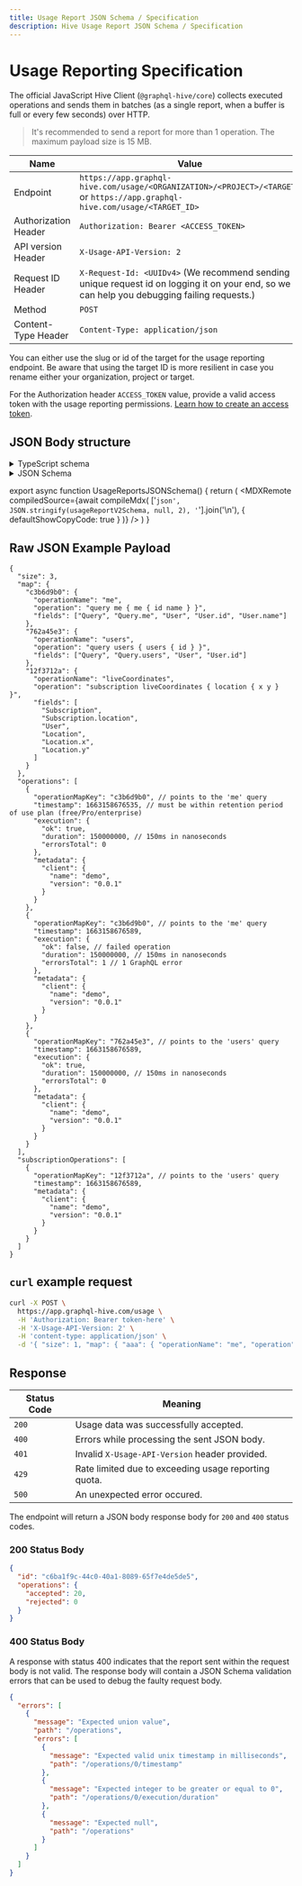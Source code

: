 ```yaml
---
title: Usage Report JSON Schema / Specification
description: Hive Usage Report JSON Schema / Specification
---
```



# Usage Reporting Specification

The official JavaScript Hive Client (`@graphql-hive/core`) collects executed operations and sends
them in batches (as a single report, when a buffer is full or every few seconds) over HTTP.

> It's recommended to send a report for more than 1 operation. The maximum payload size is 15 MB.

| Name                 | Value                                                                                                                                         |
| -------------------- | --------------------------------------------------------------------------------------------------------------------------------------------- |
| Endpoint             | `https://app.graphql-hive.com/usage/<ORGANIZATION>/<PROJECT>/<TARGET>` or `https://app.graphql-hive.com/usage/<TARGET_ID>`                    |
| Authorization Header | `Authorization: Bearer <ACCESS_TOKEN>`                                                                                                        |
| API version Header   | `X-Usage-API-Version: 2`                                                                                                                      |
| Request ID Header    | `X-Request-Id: <UUIDv4>` (We recommend sending a unique request id on logging it on your end, so we can help you debugging failing requests.) |
| Method               | `POST`                                                                                                                                        |
| Content-Type Header  | `Content-Type: application/json`                                                                                                              |

You can either use the slug or id of the target for the usage reporting endpoint. Be aware that
using the target ID is more resilient in case you rename either your organization, project or
target.

For the Authorization header `ACCESS_TOKEN` value, provide a valid access token with the usage
reporting permissions. [Learn how to create an access token](/docs/management/access-tokens).

## JSON Body structure

<details>
  <summary>TypeScript schema</summary>

```typescript
export interface Report {
  size: number
  map: {
    [k: string]: OperationMapRecord
  }
  operations?: RequestOperation[]
  subscriptionOperations?: SubscriptionOperation[]
}

export interface OperationMapRecord {
  operation: string
  operationName?: string
  /**
   * @minItems 1
   */
  fields: [string, ...string[]]
}

export interface RequestOperation {
  timestamp: number
  operationMapKey: string
  execution: Execution
  metadata?: Metadata
  persistedDocumentHash?: string
}

export interface Execution {
  ok: boolean
  duration: number
  errorsTotal: number
}

export interface SubscriptionOperation {
  timestamp: number
  operationMapKey: string
  metadata?: Metadata
}

export interface Client {
  name: string
  version: string
}

export interface Metadata {
  client?: Client
}
```

</details>

<details>
  <summary>JSON Schema</summary>
  <UsageReportsJSONSchema />
</details>

export async function UsageReportsJSONSchema() {
  return (
    <MDXRemote
      compiledSource={await compileMdx(
        ['```json', JSON.stringify(usageReportV2Schema, null, 2), '```'].join('\n'),
        { defaultShowCopyCode: true }
      )}
    />
  )
}

## Raw JSON Example Payload

```jsonc
{
  "size": 3,
  "map": {
    "c3b6d9b0": {
      "operationName": "me",
      "operation": "query me { me { id name } }",
      "fields": ["Query", "Query.me", "User", "User.id", "User.name"]
    },
    "762a45e3": {
      "operationName": "users",
      "operation": "query users { users { id } }",
      "fields": ["Query", "Query.users", "User", "User.id"]
    },
    "12f3712a": {
      "operationName": "liveCoordinates",
      "operation": "subscription liveCoordinates { location { x y } }",
      "fields": [
        "Subscription",
        "Subscription.location",
        "User",
        "Location",
        "Location.x",
        "Location.y"
      ]
    }
  },
  "operations": [
    {
      "operationMapKey": "c3b6d9b0", // points to the 'me' query
      "timestamp": 1663158676535, // must be within retention period of use plan (free/Pro/enterprise)
      "execution": {
        "ok": true,
        "duration": 150000000, // 150ms in nanoseconds
        "errorsTotal": 0
      },
      "metadata": {
        "client": {
          "name": "demo",
          "version": "0.0.1"
        }
      }
    },
    {
      "operationMapKey": "c3b6d9b0", // points to the 'me' query
      "timestamp": 1663158676589,
      "execution": {
        "ok": false, // failed operation
        "duration": 150000000, // 150ms in nanoseconds
        "errorsTotal": 1 // 1 GraphQL error
      },
      "metadata": {
        "client": {
          "name": "demo",
          "version": "0.0.1"
        }
      }
    },
    {
      "operationMapKey": "762a45e3", // points to the 'users' query
      "timestamp": 1663158676589,
      "execution": {
        "ok": true,
        "duration": 150000000, // 150ms in nanoseconds
        "errorsTotal": 0
      },
      "metadata": {
        "client": {
          "name": "demo",
          "version": "0.0.1"
        }
      }
    }
  ],
  "subscriptionOperations": [
    {
      "operationMapKey": "12f3712a", // points to the 'users' query
      "timestamp": 1663158676589,
      "metadata": {
        "client": {
          "name": "demo",
          "version": "0.0.1"
        }
      }
    }
  ]
}
```

## `curl` example request

```bash
curl -X POST \
  https://app.graphql-hive.com/usage \
  -H 'Authorization: Bearer token-here' \
  -H 'X-Usage-API-Version: 2' \
  -H 'content-type: application/json' \
  -d '{ "size": 1, "map": { "aaa": { "operationName": "me", "operation": "query me { me { id } }", "fields": ["Query", "Query.me", "User", "User.id"] } }, "operations": [{ "operationMapKey" : "c3b6d9b0", "timestamp" : 1663158676535, "execution" : { "ok" : true, "duration" : 150000000, "errorsTotal" : 0 }, "metadata" : { "client" : { "name" : "demo" , "version" : "0.0.1" } } } ] }'
```

## Response

| Status Code | Meaning                                              |
| ----------- | ---------------------------------------------------- |
| `200`       | Usage data was successfully accepted.                |
| `400`       | Errors while processing the sent JSON body.          |
| `401`       | Invalid `X-Usage-API-Version` header provided.       |
| `429`       | Rate limited due to exceeding usage reporting quota. |
| `500`       | An unexpected error occured.                         |

The endpoint will return a JSON body response body for `200` and `400` status codes.

### 200 Status Body

```json filename="Response 200"
{
  "id": "c6ba1f9c-44c0-40a1-8089-65f7e4de5de5",
  "operations": {
    "accepted": 20,
    "rejected": 0
  }
}
```

### 400 Status Body

A response with status 400 indicates that the report sent within the request body is not valid. The
response body will contain a JSON Schema validation errors that can be used to debug the faulty
request body.

```json filename="Response 400"
{
  "errors": [
    {
      "message": "Expected union value",
      "path": "/operations",
      "errors": [
        {
          "message": "Expected valid unix timestamp in milliseconds",
          "path": "/operations/0/timestamp"
        },
        {
          "message": "Expected integer to be greater or equal to 0",
          "path": "/operations/0/execution/duration"
        },
        {
          "message": "Expected null",
          "path": "/operations"
        }
      ]
    }
  ]
}
```
